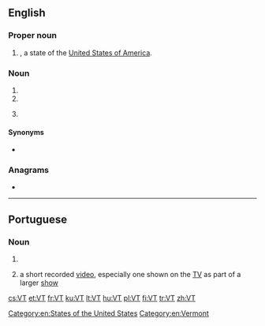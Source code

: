 {{also|vt|v.t.|Vt.|␋}}
==English==

===Proper noun===
{{en-proper noun}}

# {{abbreviation of|Vermont|nodot=1|lang=en}}, a state of the [[United States of America]].

===Noun===
{{en-noun}}

# {{initialism of|ventricular tachycardia|lang=en}}
# {{initialism of|video tape|lang=en}}
# {{lb|en|dated}} {{initialism of|[[video]] [[terminal]]|lang=en}} {{gloss|device that connected to a computer server remotely, which had little computing power of its own. Has been uncommon since the mid 1990s}}

====Synonyms====
* {{l|en|VDT}} {{gloss|video terminal}}

===Anagrams===
* {{l|en|TV}}

[[Category:en:States of the United States]]
[[Category:en:Vermont]]

----

==Portuguese==

===Noun===
{{pt-noun|m|s}}

# {{initialism of|video tape|lang=pt}}
# {{lb|pt|by extension}} a short recorded [[video]], especially one shown on the [[TV]] as part of a larger [[show]]

[[cs:VT]]
[[et:VT]]
[[fr:VT]]
[[ku:VT]]
[[lt:VT]]
[[hu:VT]]
[[pl:VT]]
[[fi:VT]]
[[tr:VT]]
[[zh:VT]]